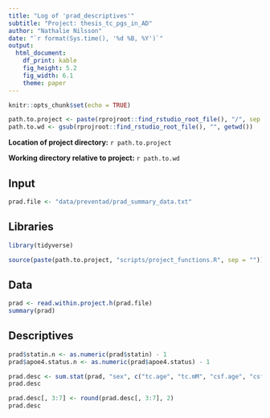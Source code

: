 ```yaml
---
title: "Log of 'prad_descriptives'" 
subtitle: "Project: thesis_tc_pgs_in_AD"
author: "Nathalie Nilsson"
date: "`r format(Sys.time(), '%d %B, %Y')`"
output: 
  html_document: 
    df_print: kable
    fig_height: 5.2
    fig_width: 6.1
    theme: paper
---
```


```r
knitr::opts_chunk$set(echo = TRUE)
```

```r
path.to.project <- paste(rprojroot::find_rstudio_root_file(), "/", sep = "")
path.to.wd <- gsub(rprojroot::find_rstudio_root_file(), "", getwd())
```
**Location of project directory:** `r path.to.project`

**Working directory relative to project:** `r path.to.wd`

## Input
```r
prad.file <- "data/preventad/prad_summary_data.txt"
```

## Libraries
```r
library(tidyverse)

source(paste(path.to.project, "scripts/project_functions.R", sep = ""))
```

## Data 
```r
prad <- read.within.project.h(prad.file)
summary(prad)
```

## Descriptives
```r
prad$statin.n <- as.numeric(prad$statin) - 1
prad$apoe4.status.n <- as.numeric(prad$apoe4.status) - 1

prad.desc <- sum.stat(prad, "sex", c("tc.age", "tc.mM", "csf.age", "csf.ab42", "csf.ab40", "csf.tau", "csf.ptau", "petab", "pettau.etx", "tc.pgs", "petab.age", "pettau.age"), c("statin.n", "apoe4.status.n"))
prad.desc
```

```r
prad.desc[, 3:7] <- round(prad.desc[, 3:7], 2)
prad.desc
```

